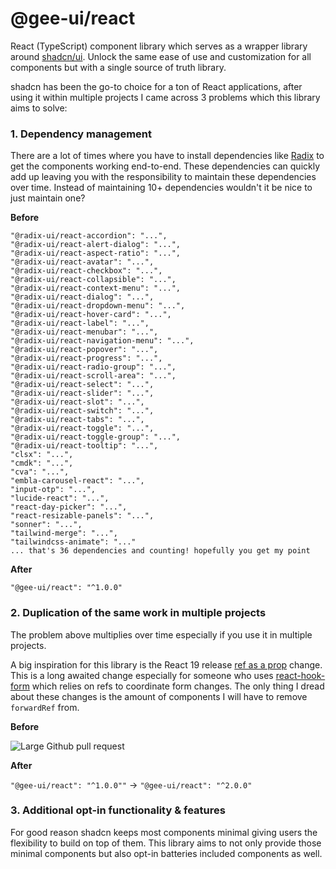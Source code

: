 
<Meta title="Introduction" />

# @gee-ui/react

React (TypeScript) component library which serves as a wrapper library around [shadcn/ui](https://ui.shadcn.com/). Unlock the same ease of use and customization for all components but with a single source of truth library.

shadcn has been the go-to choice for a ton of React applications, after using it within multiple projects I came across 3 problems which this library aims to solve:

### 1. Dependency management

There are a lot of times where you have to install dependencies like [Radix](https://www.radix-ui.com/) to get the components working end-to-end. These dependencies can quickly add up leaving you with the responsibility to maintain these dependencies over time. Instead of maintaining 10+ dependencies wouldn't it be nice to just maintain one?

**Before**

```
"@radix-ui/react-accordion": "...",
"@radix-ui/react-alert-dialog": "...",
"@radix-ui/react-aspect-ratio": "...",
"@radix-ui/react-avatar": "...",
"@radix-ui/react-checkbox": "...",
"@radix-ui/react-collapsible": "...",
"@radix-ui/react-context-menu": "...",
"@radix-ui/react-dialog": "...",
"@radix-ui/react-dropdown-menu": "...",
"@radix-ui/react-hover-card": "...",
"@radix-ui/react-label": "...",
"@radix-ui/react-menubar": "...",
"@radix-ui/react-navigation-menu": "...",
"@radix-ui/react-popover": "...",
"@radix-ui/react-progress": "...",
"@radix-ui/react-radio-group": "...",
"@radix-ui/react-scroll-area": "...",
"@radix-ui/react-select": "...",
"@radix-ui/react-slider": "...",
"@radix-ui/react-slot": "...",
"@radix-ui/react-switch": "...",
"@radix-ui/react-tabs": "...",
"@radix-ui/react-toggle": "...",
"@radix-ui/react-toggle-group": "...",
"@radix-ui/react-tooltip": "...",
"clsx": "...",
"cmdk": "...",
"cva": "...",
"embla-carousel-react": "...",
"input-otp": "...",
"lucide-react": "...",
"react-day-picker": "...",
"react-resizable-panels": "...",
"sonner": "...",
"tailwind-merge": "...",
"tailwindcss-animate": "..."
... that's 36 dependencies and counting! hopefully you get my point

```

**After**

```
"@gee-ui/react": "^1.0.0"
```

### 2. Duplication of the same work in multiple projects

The problem above multiplies over time especially if you use it in multiple projects.

A big inspiration for this library is the React 19 release [ref as a prop](https://react.dev/blog/2024/04/25/react-19#ref-as-a-prop) change. This is a long awaited change especially for someone who uses [react-hook-form](https://react-hook-form.com/) which relies on refs to coordinate form changes. The only thing I dread about these changes is the amount of components I will have to remove `forwardRef` from.

**Before**

![Large Github pull request](https://res.cloudinary.com/michaelgee/image/upload/v1716049756/Screenshot_2024-05-18_at_12.29.00_PM_q8pf9h.png)

**After**

`"@gee-ui/react": "^1.0.0""` -> `"@gee-ui/react": "^2.0.0"`

### 3. Additional opt-in functionality & features

For good reason shadcn keeps most components minimal giving users the flexibility to build on top of them. This library aims to not only provide those minimal components but also opt-in batteries included components as well.
